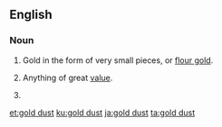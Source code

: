 ==English==

===Noun===
{{en-noun|head=[[gold]] [[dust]]|-}}

# Gold in the form of very small pieces, or [[flour gold]].
# {{context|figuratively|lang=en}} Anything of great [[value]].
# {{taxlink|Alyssum saxatile|species|noshow=1}}

[[et:gold dust]]
[[ku:gold dust]]
[[ja:gold dust]]
[[ta:gold dust]]